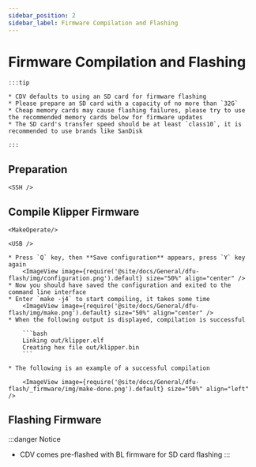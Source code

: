 ```yaml
---
sidebar_position: 2
sidebar_label: Firmware Compilation and Flashing
---
```






# Firmware Compilation and Flashing

    :::tip

    * CDV defaults to using an SD card for firmware flashing
    * Please prepare an SD card with a capacity of no more than `32G`
    * Cheap memory cards may cause flashing failures, please try to use the recommended memory cards below for firmware updates
    * The SD card's transfer speed should be at least `class10`, it is recommended to use brands like SanDisk

    :::



## Preparation

    <SSH />

## Compile Klipper Firmware

    <MakeOperate/>

    <USB />

    * Press `Q` key, then **Save configuration** appears, press `Y` key again
        <ImageView image={require('@site/docs/General/dfu-flash/img/configuration.png').default} size="50%" align="center" />
    * Now you should have saved the configuration and exited to the command line interface
    * Enter `make -j4` to start compiling, it takes some time
        <ImageView image={require('@site/docs/General/dfu-flash/img/make.png').default} size="50%" align="center" />
    * When the following output is displayed, compilation is successful

        ```bash
        Linking out/klipper.elf
        Creating hex file out/klipper.bin
        ```
        
    * The following is an example of a successful compilation

        <ImageView image={require('@site/docs/General/dfu-flash/_firmware/img/make-done.png').default} size="50%" align="left" />

## Flashing Firmware

:::danger Notice
* CDV comes pre-flashed with BL firmware for SD card flashing
:::

    <TF />
